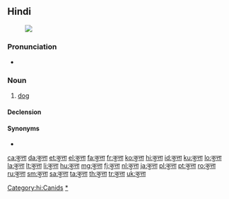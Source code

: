 ==Hindi==
{{wikipedia|श्वान|lang=hi|sc=Deva}}
[[File:Hybrid vigour.jpg|thumb|{{Deva|कुत्ता}}]]

===Pronunciation===
* {{IPA|/kʊt̪ːaː/|lang=hi}}

===Noun===
{{hi-noun|tr=kuttā|g=m|ur=کتا}}

# [[dog]]

====Declension====
{{hi-noun-ā-e|कुत्त|kutt}}

====Synonyms====
* {{l|hi|श्वान|sc=Deva}}

[[Category:hi:Canids]]
[[Category:hi:Dogs|*]]

[[ca:कुत्ता]]
[[da:कुत्ता]]
[[et:कुत्ता]]
[[el:कुत्ता]]
[[fa:कुत्ता]]
[[fr:कुत्ता]]
[[ko:कुत्ता]]
[[hi:कुत्ता]]
[[id:कुत्ता]]
[[ku:कुत्ता]]
[[lo:कुत्ता]]
[[la:कुत्ता]]
[[lt:कुत्ता]]
[[li:कुत्ता]]
[[hu:कुत्ता]]
[[mg:कुत्ता]]
[[fj:कुत्ता]]
[[nl:कुत्ता]]
[[ja:कुत्ता]]
[[pl:कुत्ता]]
[[pt:कुत्ता]]
[[ro:कुत्ता]]
[[ru:कुत्ता]]
[[sm:कुत्ता]]
[[sa:कुत्ता]]
[[ta:कुत्ता]]
[[th:कुत्ता]]
[[tr:कुत्ता]]
[[uk:कुत्ता]]